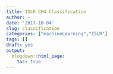 ```yaml
---
title: ISLR CH4 Classification
author: ~
date: '2017-10-04'
slug: classification
categories: ["machineLearning","ISLR"]
tags: []
draft: yes
output:
  blogdown::html_page:
    toc: true
---
```

